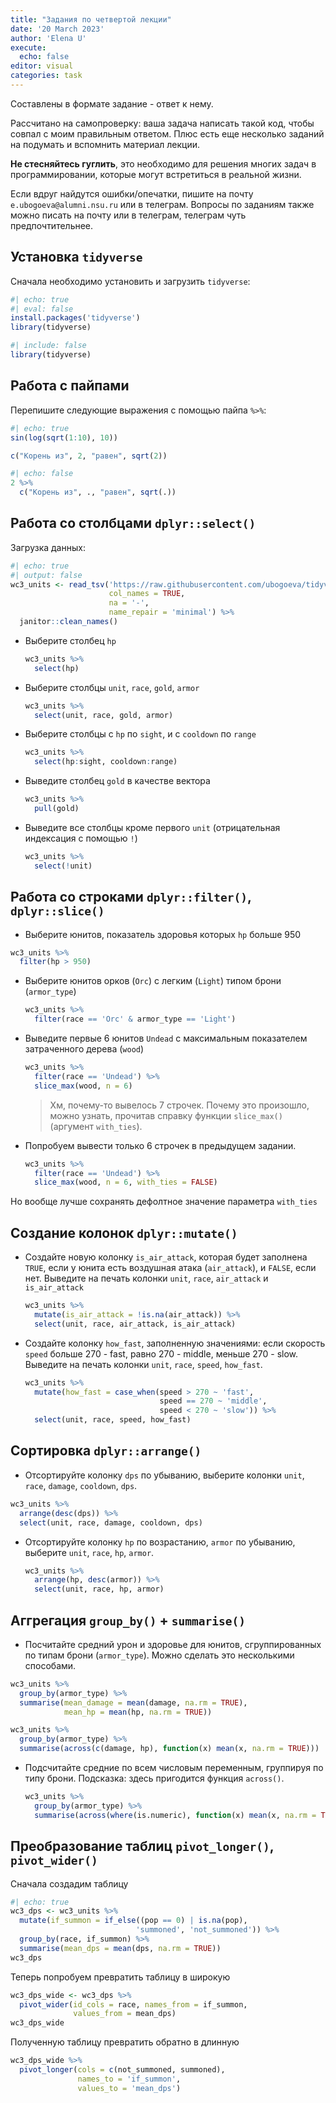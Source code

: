 ```yaml
---
title: "Задания по четвертой лекции"
date: '20 March 2023'
author: 'Elena U'
execute: 
  echo: false
editor: visual
categories: task
---
```


Составлены в формате задание - ответ к нему.

Рассчитано на самопроверку: ваша задача написать такой код, чтобы совпал с моим правильным ответом. Плюс есть еще несколько заданий на подумать и вспомнить материал лекции.

**Не стесняйтесь гуглить**, это необходимо для решения многих задач в программировании, которые могут встретиться в реальной жизни.

Если вдруг найдутся ошибки/опечатки, пишите на почту `e.ubogoeva@alumni.nsu.ru` или в телеграм. Вопросы по заданиям также можно писать на почту или в телеграм, телеграм чуть предпочтительнее.

## Установка `tidyverse`

Сначала необходимо установить и загрузить `tidyverse`:

```r
#| echo: true
#| eval: false
install.packages('tidyverse')
library(tidyverse)
```

```r
#| include: false
library(tidyverse)

```

## Работа с пайпами

Перепишите следующие выражения с помощью пайпа `%>%`:

```r
#| echo: true
sin(log(sqrt(1:10), 10))
```

```r
c("Корень из", 2, "равен", sqrt(2))

```

```r
#| echo: false
2 %>% 
  c("Корень из", ., "равен", sqrt(.))
```

## Работа со столбцами `dplyr::select()`

Загрузка данных:

```r
#| echo: true
#| output: false
wc3_units <- read_tsv('https://raw.githubusercontent.com/ubogoeva/tidyverse_tutorial/master/data/wc3_heroes.txt',
                      col_names = TRUE, 
                      na = '-', 
                      name_repair = 'minimal') %>% 
  janitor::clean_names()
```

-   Выберите столбец `hp`

    ```r
    wc3_units %>% 
      select(hp)
    ```

-   Выберите столбцы `unit`, `race`, `gold`, `armor`

    ```r
    wc3_units %>% 
      select(unit, race, gold, armor)
    ```

-   Выберите столбцы с `hp` по `sight`, и с `cooldown` по `range`

    ```r
    wc3_units %>% 
      select(hp:sight, cooldown:range)
    ```

-   Выведите столбец `gold` в качестве вектора

    ```r
    wc3_units %>% 
      pull(gold)
    ```

-   Выведите все столбцы кроме первого `unit` (отрицательная индексация с помощью `!`)

    ```r
    wc3_units %>% 
      select(!unit)
    ```

## Работа со строками `dplyr::filter()`, `dplyr::slice()`

-   Выберите юнитов, показатель здоровья которых `hp` больше 950

```r
wc3_units %>% 
  filter(hp > 950)
```

-   Выберите юнитов орков (`Orc`) с легким (`Light`) типом брони (`armor_type`)

    ```r
    wc3_units %>% 
      filter(race == 'Orc' & armor_type == 'Light')
    ```

-   Выведите первые 6 юнитов `Undead` с максимальным показателем затраченного дерева (`wood`)

    ```r
    wc3_units %>% 
      filter(race == 'Undead') %>% 
      slice_max(wood, n = 6)
    ```

    > Хм, почему-то вывелось 7 строчек. Почему это произошло, можно узнать, прочитав справку функции `slice_max()` (аргумент `with_ties`).

-   Попробуем вывести только 6 строчек в предыдущем задании.

    ```r
    wc3_units %>% 
      filter(race == 'Undead') %>% 
      slice_max(wood, n = 6, with_ties = FALSE)
    ```

Но вообще лучше сохранять дефолтное значение параметра `with_ties`

## Создание колонок `dplyr::mutate()`

-   Создайте новую колонку `is_air_attack`, которая будет заполнена `TRUE`, если у юнита есть воздушная атака (`air_attack`), и `FALSE`, если нет. Выведите на печать колонки `unit`, `race`, `air_attack` и `is_air_attack`

    ```r
    wc3_units %>% 
      mutate(is_air_attack = !is.na(air_attack)) %>% 
      select(unit, race, air_attack, is_air_attack)
    ```

-   Создайте колонку `how_fast`, заполненную значениями: если скорость `speed` больше 270 - fast, равно 270 - middle, меньше 270 - slow. Выведите на печать колонки `unit`, `race`, `speed`, `how_fast`.

    ```r
    wc3_units %>% 
      mutate(how_fast = case_when(speed > 270 ~ 'fast',
                                  speed == 270 ~ 'middle',
                                  speed < 270 ~ 'slow')) %>% 
      select(unit, race, speed, how_fast)
    ```

## Сортировка `dplyr::arrange()`

-   Отсортируйте колонку `dps` по убыванию, выберите колонки `unit`, `race`, `damage`, `cooldown`, `dps`.

```r
wc3_units %>% 
  arrange(desc(dps)) %>% 
  select(unit, race, damage, cooldown, dps)
```

-   Отсортируйте колонку `hp` по возрастанию, `armor` по убыванию, выберите `unit`, `race`, `hp`, `armor`.

    ```r
    wc3_units %>% 
      arrange(hp, desc(armor)) %>% 
      select(unit, race, hp, armor)
    ```

## Аггрегация `group_by()` + `summarise()`

-   Посчитайте средний урон и здоровье для юнитов, сгруппированных по типам брони (`armor_type`). Можно сделать это несколькими способами.

```r
wc3_units %>% 
  group_by(armor_type) %>% 
  summarise(mean_damage = mean(damage, na.rm = TRUE),
            mean_hp = mean(hp, na.rm = TRUE))

wc3_units %>% 
  group_by(armor_type) %>% 
  summarise(across(c(damage, hp), function(x) mean(x, na.rm = TRUE)))
```

-   Подсчитайте средние по всем числовым переменным, группируя по типу брони. Подсказка: здесь пригодится функция `across()`.

    ```r
    wc3_units %>% 
      group_by(armor_type) %>% 
      summarise(across(where(is.numeric), function(x) mean(x, na.rm = TRUE)))
    ```

## Преобразование таблиц `pivot_longer()`, `pivot_wider()`

Сначала создадим таблицу

```r
#| echo: true
wc3_dps <- wc3_units %>% 
  mutate(if_summon = if_else((pop == 0) | is.na(pop), 
                            'summoned', 'not_summoned')) %>% 
  group_by(race, if_summon) %>% 
  summarise(mean_dps = mean(dps, na.rm = TRUE)) 
wc3_dps
```

Теперь попробуем превратить таблицу в широкую

```r
wc3_dps_wide <- wc3_dps %>% 
  pivot_wider(id_cols = race, names_from = if_summon, 
              values_from = mean_dps)
wc3_dps_wide
```

Полученную таблицу превратить обратно в длинную

```r
wc3_dps_wide %>% 
  pivot_longer(cols = c(not_summoned, summoned), 
               names_to = 'if_summon', 
               values_to = 'mean_dps')
```
